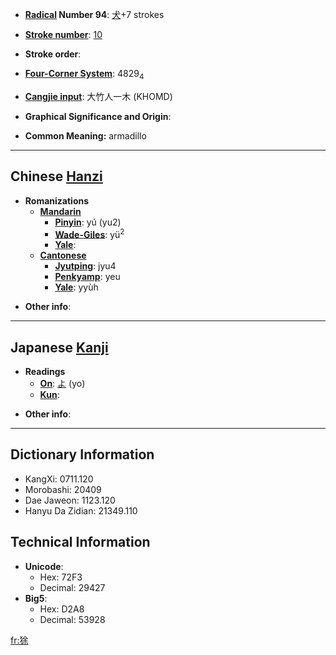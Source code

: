 * '''[[Wiktionary:Chinese radical index|Radical]] Number 94''': [[Wiktionary:Chinese radical index 犬|犬]]+7 strokes

* '''[[Wiktionary:Chinese total strokes index|Stroke number]]''': [[Wiktionary:Chinese total strokes index 10|10]]

* '''Stroke order''': 

* '''[[Wiktionary:Chinese four corner index|Four-Corner System]]''': 4829<sub>4</sub>

* '''[[Wiktionary:Chinese Cangjie index|Cangjie input]]''': 大竹人一木 (KHOMD)

* '''Graphical Significance and Origin''': 

* '''Common Meaning:''' armadillo

----

== Chinese [[Hanzi]] ==

* '''Romanizations'''
** '''[[Mandarin]]'''
*** '''[[Pinyin]]''': yú (yu2)
*** '''[[Wade-Giles]]''': yü<sup>2</sup>
*** '''[[Yale]]''': 
** '''[[Cantonese]]'''
*** '''[[Jyutping]]''': jyu4
*** '''[[Penkyamp]]''': yeu
*** '''[[Yale]]''': yyùh

* '''Other info''': 

----

== Japanese [[Kanji]] ==

* '''Readings'''
** '''[[On]]''': [[よ]] (yo)
** '''[[Kun]]''': 

* '''Other info''':  

----

== Dictionary Information ==

* KangXi: 0711.120
* Morobashi: 20409
* Dae Jaweon: 1123.120
* Hanyu Da Zidian: 21349.110

== Technical Information ==

* '''Unicode''':
** Hex: 72F3
** Decimal: 29427
* '''Big5''':
** Hex: D2A8
** Decimal: 53928

[[fr:狳]]